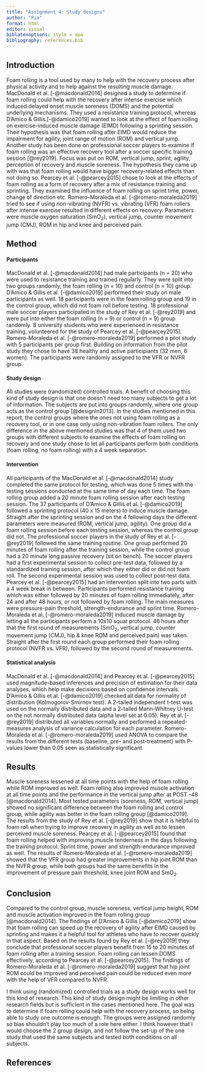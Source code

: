 ```yaml
---
title: "Assignment 4: Study designs"
author: "Pia"
format: html
editor: visual
biblatexoptions: style = apa
bibliography: references.bib
---
```


## Introduction

Foam rolling is a tool used by many to help with the recovery process after physical activity and to help against the resulting muscle damage. MacDonald et al. [-@macdonald2014] designed a study to determine if foam rolling could help with the recovery after intense exercise which induced delayed onset muscle soreness (DOMS) and the potential underlying mechanisms. They used a resistance training protocol, whereas D'Amico & Gillis [-@damico2019] wanted to look at the effect of foam rolling on exercise-induced muscle damage (EIMD) following a sprinting session. Their hypothesis was that foam rolling after EIMD would reduce the impairment for agility, joint range of motion (ROM) and vertical jump. Another study has been done on professional soccer players to examine if foam rolling was an effective recovery tool after a soccer specific training session [@rey2019]. Focus was put on ROM, vertical jump, sprint, agility, perception of recovery and muscle soreness. The hypothesis they came up with was that foam rolling would have bigger recovery-related effects than not doing so. Pearcey et al. [-@pearcey2015] chose to look at the effects of foam rolling as a form of recovery after a mix of resistance training and sprinting. They examined the influence of foam rolling on sprint time, power, change of direction etc. Romero-Moraleda et al. [-@romero-moraleda2019] tried to see if using non-vibrating (NVFR) vs. vibrating (VFR) foam rollers after intense exercise resulted in different effects on recovery. Parameters were muscle oxygen saturation (SmO~2~), vertical jump, counter movement jump (CMJ), ROM in hip and knee and perceived pain.

## Method

#### Participants

MacDonald et al. [-@macdonald2014] had male participants (n = 20) who were used to resistance training and trained regularly. They were split into two groups randomly, the foam rolling (n = 10) and control (n = 10) group. D'Amico & Gillis et al. [-@damico2019] performed their study on male participants as well. 18 participants were in the foam rolling group and 19 in the control group, which did not foam roll before testing. 18 professional male soccer players participated in the study of Rey et al. [-@rey2019] and were put into either the foam rolling (n = 9) or control (n = 9) group randomly. 8 university students who were experienced in resistance training, volunteered for the study of Pearcey et al. [-@pearcey2015]. Romero-Moraleda et al. [-@romero-moraleda2019] performed a pilot study with 5 participants per group first. Building on information from the pilot study they chose to have 38 healthy and active participiants (32 men, 6 women). The participants were randomly assigned to the VFR or NVFR group.

#### Study design

All studies were (randomized) controlled trials. A benefit of choosing this kind of study design is that one doesn't need too many subjects to get a lot of information. The subjects are put into groups randomly, where one group acts as the control group [@designin2013]. In the studies mentioned in this report, the control groups where the ones not using foam rolling as a recovery tool, or in one case only using non-vibration foam rollers. The only difference in the above mentioned studies was that 4 of them used two groups with different subjects to examine the effects of foam rolling on recovery and one study chose to let all participants perform both conditions (foam rolling, no foam rolling) with a 4 week separation.

#### Intervention

All participants of the MacDonald et al. [-@macdonald2014] study completed the same protocol for testing, which was done 5 times with the testing sessions conducted at the same time of day each time. The foam rolling group added a 20 minute foam rolling session after each testing session. The 37 participants of D'Amico & Gillis et al. [-@damico2019] followed a sprinting protocol (40 x 15 meters) to induce muscle damage. Straight after the sprinting session and on the 4 following days the different parameters were measured (ROM, vertical jump, agility). One group did a foam rolling session before each testing session, whereas the control group did not. The professional soccer players in the study of Rey et al. [-@rey2019] followed the same training routine. One group performed 20 minutes of foam rolling after the training session, while the control group had a 20 minute long passive recovery (sit on bench). The soccer players had a first experimental session to collect pre-test data, followed by a standardized training session, after which they either did or did not foam roll. The second experimental session was used to collect post-test data. Pearcey et al. [-@pearcey2015] had an intervention split into two parts with a 4 week break in between. Participants performed resistance training which was either followed by 20 minutes of foam rolling immediately, after 24 and after 48 hours, or not followed by foam rolling. The main measures were pressure-pain threshold, strength-endurance and sprint time. Romero-Moraleda et al. [-@romero-moraleda2019] induced muscle damage by letting all the participants perform a 10x10 squat protocol. 48 hours after that the first round of measurements (SmO~2~, vertical jump, counter movement jump (CMJ), hip & knee ROM and perceived pain) was taken. Straight after the first round each group performed their foam rolling protocol (NVFR vs. VFR), followed by the second round of measurements.

#### Statistical analysis

MacDonald et al. [-@macdonald2014] and Pearcey et al. [-@pearcey2015] used magnitude-based inferences and precision of estimation for their data analyses, which help make decisions based on confidence intervals. D'Amico & Gillis et al. [-@damico2019] checked all data for normality of distribution (Kolmogorov-Smirnov test). A 2-tailed independent t-test was used on the normally distributed data and a 2-tailed Mann-Whitney U-test on the not normally distributed data (alpha level set at 0.05). Rey et al. [-@rey2019] distributed all variables normally and performed a repeated-measures analysis of variance calculation for each parameter. Romero-Moraleda et al. [-@romero-moraleda2019] used ANOVA to compare the results from the different tests (baseline, pre- and post-treatment) with P-values lower than 0.05 seen as statistically significant.

## Results

Muscle soreness lessened at all time points with the help of foam rolling while ROM improved as well. Foam rolling also improved muscle activation at all time points and the performance in the vertical jump after at POST -48 [@macdonald2014]. Most tested parameters (soreness, ROM, vertical jump) showed no significant difference between the foam rolling and control group, while agility was better in the foam rolling group [@damico2019]. The results from the study of Rey et al. [-@rey2019] show that it is helpful to foam roll when trying to improve recovery in agility as well as to lessen perceived muscle soreness. Pearcey et al. [-@pearcey2015] found that foam rolling helped with improving muscle tenderness in the days following the training protocol. Sprint time, power and strength-endurance improved as well. The results of Romero-Moraleda et al. [-@romero-moraleda2019] showed that the VFR group had greater improvements in hip joint ROM than the NVFR group, while both groups had the same benefits in the improvement of pressure pain threshold, knee joint ROM and SmO~2~.

## Conclusion

Compared to the control group, muscle soreness, vertical jump height, ROM and muscle activation improved in the foam rolling group [@macdonald2014]. The findings of D'Amico & Gillis [-@damico2019] show that foam rolling can speed up the recovery of agility after EIMD caused by sprinting and makes it a helpful tool for athletes who have to recover quickly in that aspect. Based on the results found by Rey et al. [-@rey2019] they conclude that professional soccer players benefit from 15 to 20 minutes of foam rolling after a training session. Foam rolling can lessen DOMS effectively, according to Pearcey et al. [-@pearcey2015]. The findings of Romero-Moraleda et al. [-@romero-moraleda2019] suggest that hip joint ROM could be improved and perceived pain could be reduced even more with the help of VFR compared to NVFR.

I think using (randomized) controlled trials as a study design works well for this kind of research. This kind of study design might be limiting in other research fields but is sufficient in the cases mentioned here. The goal was to determine if foam rolling could help with the recovery process, so being able to study one outcome is enough. The groups were assigned randomly so bias shouldn't play too much of a role here either. I think however that I would choose the 2 group design, and not follow the set-up of the one study that used the same subjects and tested both conditions on all subjects.

## References
